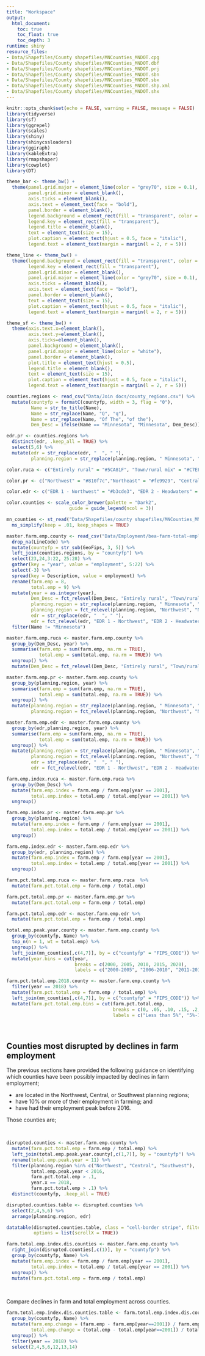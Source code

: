```yaml
---
title: "Workspace"
output: 
  html_document:
    toc: true
    toc_float: true
    toc_depth: 3
runtime: shiny
resource_files:
- Data/Shapefiles/County shapefiles/MNCounties_MNDOT.cpg
- Data/Shapefiles/County shapefiles/MNCounties_MNDOT.dbf
- Data/Shapefiles/County shapefiles/MNCounties_MNDOT.prj
- Data/Shapefiles/County shapefiles/MNCounties_MNDOT.sbn
- Data/Shapefiles/County shapefiles/MNCounties_MNDOT.sbx
- Data/Shapefiles/County shapefiles/MNCounties_MNDOT.shp.xml
- Data/Shapefiles/County shapefiles/MNCounties_MNDOT.shx
---
```


```r
knitr::opts_chunk$set(echo = FALSE, warning = FALSE, message = FALSE)
library(tidyverse)
library(sf)
library(ggrepel)
library(scales)
library(shiny)
library(shinycssloaders)
library(ggiraph)
library(kableExtra)
library(rmapshaper)
library(cowplot)
library(DT)
```

```r
theme_bar <- theme_bw() +
  theme(panel.grid.major = element_line(color = "grey70", size = 0.1),
        panel.grid.minor = element_blank(),
        axis.ticks = element_blank(),
        axis.text = element_text(face = "bold"),
        panel.border = element_blank(),
        legend.background = element_rect(fill = "transparent", color = "transparent"),
        legend.key = element_rect(fill = "transparent"),
        legend.title = element_blank(),
        text = element_text(size = 15),
        plot.caption = element_text(hjust = 0.5, face = "italic"),
        legend.text = element_text(margin = margin(l = 2, r = 5)))

theme_line <- theme_bw() +
  theme(legend.background = element_rect(fill = "transparent", color = "transparent"),
        legend.key = element_rect(fill = "transparent"),
        panel.grid.minor = element_blank(),
        panel.grid.major = element_line(color = "grey70", size = 0.1),
        axis.ticks = element_blank(),
        axis.text = element_text(face = "bold"),
        panel.border = element_blank(),
        text = element_text(size = 15),
        plot.caption = element_text(hjust = 0.5, face = "italic"),
        legend.text = element_text(margin = margin(l = 2, r = 5)))

theme_sf <- theme_bw() +
  theme(axis.text.x=element_blank(),
        axis.text.y=element_blank(),
        axis.ticks=element_blank(),
        panel.background = element_blank(),
        panel.grid.major = element_line(color = "white"),
        panel.border = element_blank(),
        plot.title = element_text(hjust = 0.5),
        legend.title = element_blank(),
        text = element_text(size = 15),
        plot.caption = element_text(hjust = 0.5, face = "italic"),
        legend.text = element_text(margin = margin(l = 2, r = 5)))

counties.regions <- read_csv("Data/Join docs/county_regions.csv") %>%
  mutate(countyfp = formatC(countyfp, width = 3, flag = "0"),
         Name = str_to_title(Name),
         Name = str_replace(Name, "Q", "q"),
         Name = str_replace(Name, "Of The", "of the"),
         Dem_Desc = ifelse(Name == "Minnesota", "Minnesota", Dem_Desc))

edr.pr <- counties.regions %>%
  distinct(edr, .keep_all = TRUE) %>%
  select(5,6) %>%
  mutate(edr = str_replace(edr, "  ", " "),
         planning.region = str_replace(planning.region, " Minnesota", ""))

color.ruca <- c("Entirely rural" = "#5CA81F", "Town/rural mix" = "#C7EF99", "Urban/town/rural mix" = "#d8b365", "Entirely urban" = "#a6611a", "Minnesota" = "black")

color.pr <- c("Northwest" = "#810f7c","Northeast" = "#fe9929", "Central" = "#076324", "Seven County Mpls-St Paul" = "#d8b365", "Southwest" = "#1f78b4", "Southeast" = "#d7301f", "Minnesota" = "black")

color.edr <- c("EDR 1 - Northwest" = "#b3cde3", "EDR 2 - Headwaters" = "#8c96c6", "EDR 3 - Arrowhead" = "#fe9929", "EDR 4 - West Central" = "#8856a7", "EDR 5 - North Central" = "#810f7c", "EDR 6E- Southwest Central" = "#e5f5f9", "EDR 6W- Upper Minnesota Valley" = "#bdc9e1", "EDR 7E- East Central" = "#99d8c9", "EDR 7W- Central" = "#2ca25f", "EDR 8 - Southwest" = "#74a9cf", "EDR 9 - South Central" = "#0570b0", "EDR 10 - Southeast" = "#d7301f", "EDR 11 - 7 County Twin Cities" = "#d8b365", "Minnesota" = "black")

color.counties <- scale_color_brewer(palette = "Dark2",
                       guide = guide_legend(ncol = 3))

mn_counties <- st_read("Data/Shapefiles/county shapefiles/MNCounties_MNDOT.shp", quiet = TRUE) %>%
  ms_simplify(keep = .01, keep_shapes = TRUE)
```

```r
master.farm.emp.county <- read_csv("Data/Employment/bea-farm-total-employment.csv") %>%
  drop_na(LineCode) %>%
  mutate(countyfp = str_sub(GeoFips, 3, 5)) %>%
  left_join(counties.regions, by = "countyfp") %>%
  select(23,24,3:22, 25:28) %>%
  gather(key = "year", value = "employment", 5:22) %>%
  select(-3) %>%
  spread(key = Description, value = employment) %>%
  rename(farm.emp = 8,
         total.emp = 9) %>%
  mutate(year = as.integer(year),
         Dem_Desc = fct_relevel(Dem_Desc, "Entirely rural", "Town/rural mix", "Urban/town/rural mix", "Entirely urban"),
         planning.region = str_replace(planning.region, " Minnesota", ""),
         planning.region = fct_relevel(planning.region, "Northwest", "Northeast", "Central", "Seven County Mpls-St Paul", "Southwest", "Southeast"),
         edr = str_replace(edr, "  ", " "),
         edr = fct_relevel(edr, "EDR 1 - Northwest", "EDR 2 - Headwaters", "EDR 3 - Arrowhead", "EDR 4 - West Central", "EDR 5 - North Central", "EDR 6E- Southwest Central", "EDR 6W- Upper Minnesota Valley", "EDR 7E- East Central", "EDR 7W- Central", "EDR 8 - Southwest", "EDR 9 - South Central", "EDR 10 - Southeast", "EDR 11 - 7 County Twin Cities", "Minnesota")) %>%
  filter(Name != "Minnesota")

master.farm.emp.ruca <- master.farm.emp.county %>%
  group_by(Dem_Desc, year) %>%
  summarise(farm.emp = sum(farm.emp, na.rm = TRUE),
            total.emp = sum(total.emp, na.rm = TRUE)) %>%
  ungroup() %>%
  mutate(Dem_Desc = fct_relevel(Dem_Desc, "Entirely rural", "Town/rural mix", "Urban/town/rural mix", "Entirely urban"))

master.farm.emp.pr <- master.farm.emp.county %>%
  group_by(planning.region, year) %>%
  summarise(farm.emp = sum(farm.emp, na.rm = TRUE),
            total.emp = sum(total.emp, na.rm = TRUE)) %>%
  ungroup() %>%
  mutate(planning.region = str_replace(planning.region, " Minnesota", ""),
         planning.region = fct_relevel(planning.region, "Northwest", "Northeast", "Central", "Seven County Mpls-St Paul", "Southwest", "Southeast"))

master.farm.emp.edr <- master.farm.emp.county %>%
  group_by(edr,planning.region, year) %>%
  summarise(farm.emp = sum(farm.emp, na.rm = TRUE),
            total.emp = sum(total.emp, na.rm = TRUE)) %>%
  ungroup() %>%
  mutate(planning.region = str_replace(planning.region, " Minnesota", ""),
         planning.region = fct_relevel(planning.region, "Northwest", "Northeast", "Central", "Seven County Mpls-St Paul", "Southwest", "Southeast"),
         edr = str_replace(edr, "  ", " "),
         edr = fct_relevel(edr, "EDR 1 - Northwest", "EDR 2 - Headwaters", "EDR 3 - Arrowhead", "EDR 4 - West Central", "EDR 5 - North Central", "EDR 6E- Southwest Central", "EDR 6W- Upper Minnesota Valley", "EDR 7E- East Central", "EDR 7W- Central", "EDR 8 - Southwest", "EDR 9 - South Central", "EDR 10 - Southeast", "EDR 11 - 7 County Twin Cities", "Minnesota"))
```

```r
farm.emp.index.ruca <- master.farm.emp.ruca %>%
  group_by(Dem_Desc) %>%
  mutate(farm.emp.index = farm.emp / farm.emp[year == 2001],
         total.emp.index = total.emp / total.emp[year == 2001]) %>%
  ungroup()

farm.emp.index.pr <- master.farm.emp.pr %>%
  group_by(planning.region) %>%
  mutate(farm.emp.index = farm.emp / farm.emp[year == 2001],
         total.emp.index = total.emp / total.emp[year == 2001]) %>%
  ungroup()

farm.emp.index.edr <- master.farm.emp.edr %>%
  group_by(edr, planning.region) %>%
  mutate(farm.emp.index = farm.emp / farm.emp[year == 2001],
         total.emp.index = total.emp / total.emp[year == 2001]) %>%
  ungroup()

```


```r
farm.pct.total.emp.ruca <- master.farm.emp.ruca  %>%
  mutate(farm.pct.total.emp = farm.emp / total.emp)

farm.pct.total.emp.pr <- master.farm.emp.pr %>%
  mutate(farm.pct.total.emp = farm.emp / total.emp)

farm.pct.total.emp.edr <- master.farm.emp.edr %>%
  mutate(farm.pct.total.emp = farm.emp / total.emp)

```

```r

total.emp.peak.year.county <- master.farm.emp.county %>%
  group_by(countyfp, Name) %>%
  top_n(n = 1, wt = total.emp) %>%
  ungroup() %>%
  left_join(mn_counties[,c(4,7)], by = c("countyfp" = "FIPS_CODE")) %>%
  mutate(year.bins = cut(year,
                         breaks = c(2000, 2005, 2010, 2015, 2020),
                         labels = c("2000-2005", "2006-2010", "2011-2015", "2016-2018" )))

farm.pct.total.emp.2018.county <- master.farm.emp.county %>%
  filter(year == 2018) %>%
  mutate(farm.pct.total.emp = farm.emp / total.emp) %>%
  left_join(mn_counties[,c(4,7)], by = c("countyfp" = "FIPS_CODE")) %>%
  mutate(farm.pct.total.emp.bins = cut(farm.pct.total.emp,
                                       breaks = c(0, .05, .10, .15, .2, .3),
                                       labels = c("Less than 5%", "5%-10%", "10%-15%", "15%-20%", "More than 20%")))

```

<br>

## Counties most disrupted by declines in farm employment {.tabset}

The previous sections have provided the following guidance on identifying which counties have been possibly impacted by declines in farm employment;

* are located in the Northwest, Central, or Southwest planning regions;
* have 10% or more of their employment in farming; and
* have had their employment peak before 2016.

Those counties are;

<br>

```r

disrupted.counties <- master.farm.emp.county %>%
  mutate(farm.pct.total.emp = farm.emp / total.emp) %>%
  left_join(total.emp.peak.year.county[,c(1,7)], by = "countyfp") %>%
  rename(total.emp.peak.year = 11) %>%
  filter(planning.region %in% c("Northwest", "Central", "Southwest"),
         total.emp.peak.year < 2016,
         farm.pct.total.emp > .1,
         year.x == 2018,
         farm.pct.total.emp > .1) %>%
  distinct(countyfp, .keep_all = TRUE) 


```

```r
disrupted.counties.table <- disrupted.counties %>%
  select(2,4,5,6) %>%
  arrange(planning.region, edr)

datatable(disrupted.counties.table, class = "cell-border stripe", filter = "top", rownames = FALSE,
          options = list(scrollX = TRUE))
```

```r

farm.total.emp.index.dis.counties <- master.farm.emp.county %>%
  right_join(disrupted.counties[,c(1)], by = "countyfp") %>%
  group_by(countyfp, Name) %>%
  mutate(farm.emp.index = farm.emp / farm.emp[year == 2001],
         total.emp.index = total.emp / total.emp[year == 2001]) %>%
  ungroup() %>%
  mutate(farm.pct.total.emp = farm.emp / total.emp)
```

<br>

Compare declines in farm and total employment across counties.

```r

farm.total.emp.index.dis.counties.table <- farm.total.emp.index.dis.counties %>%
  group_by(countyfp, Name) %>%
  mutate(farm.emp.change = (farm.emp - farm.emp[year==2001]) / farm.emp[year==2001],
         total.emp.change = (total.emp - total.emp[year==2001]) / total.emp[year==2001]) %>%
  ungroup() %>%
  filter(year == 2018) %>%
  select(2,4,5,6,12,13,14)
```

```r

```



